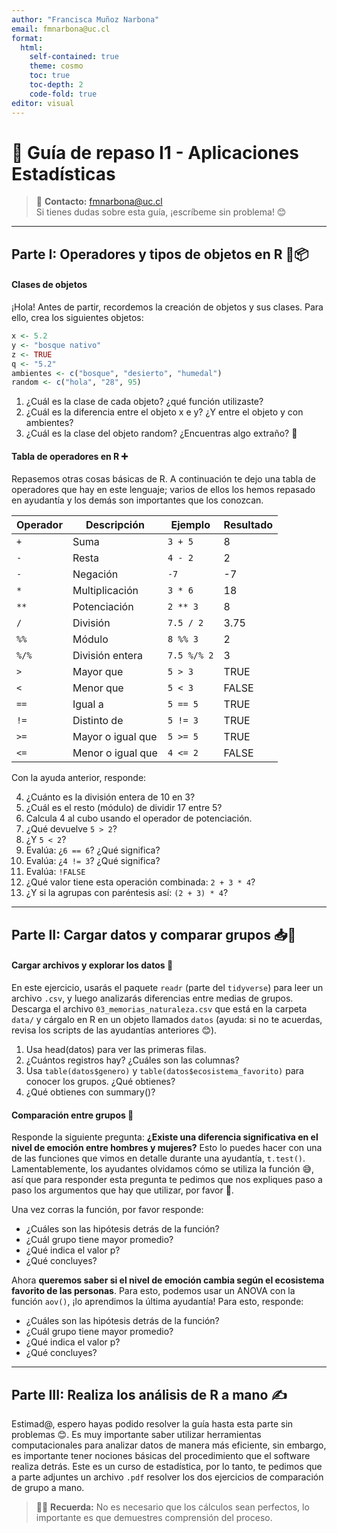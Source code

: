 ```yaml
---
author: "Francisca Muñoz Narbona"
email: fmnarbona@uc.cl
format:
  html:
    self-contained: true
    theme: cosmo
    toc: true
    toc-depth: 2
    code-fold: true
editor: visual
---
```


# 🧪 Guía de repaso I1 - Aplicaciones Estadísticas

> 💌 **Contacto:** [fmnarbona\@uc.cl](mailto:fmnarbona@uc.cl)\
> Si tienes dudas sobre esta guía, ¡escríbeme sin problema! 😊

------------------------------------------------------------------------

## Parte I: Operadores y tipos de objetos en R 🌿📦

#### Clases de objetos

¡Hola! Antes de partir, recordemos la creación de objetos y sus clases. Para ello, crea los siguientes objetos:

```r
x <- 5.2
y <- "bosque nativo"
z <- TRUE
q <- "5.2"
ambientes <- c("bosque", "desierto", "humedal")
random <- c("hola", "28", 95)
```

1.  ¿Cuál es la clase de cada objeto? ¿qué función utilizaste?
2.  ¿Cuál es la diferencia entre el objeto x e y? ¿Y entre el objeto y con ambientes?
3.  ¿Cuál es la clase del objeto random? ¿Encuentras algo extraño? 🤔

#### Tabla de operadores en R ➕

Repasemos otras cosas básicas de R. A continuación te dejo una tabla de operadores que hay en este lenguaje; varios de ellos los hemos repasado en ayudantía y los demás son importantes que los conozcan.

| Operador | Descripción       | Ejemplo     | Resultado |
|----------|-------------------|-------------|-----------|
| `+`      | Suma              | `3 + 5`     | 8         |
| `-`      | Resta             | `4 - 2`     | 2         |
| `-`      | Negación          | `-7`        | -7        |
| `*`      | Multiplicación    | `3 * 6`     | 18        |
| `**`     | Potenciación      | `2 ** 3`    | 8         |
| `/`      | División          | `7.5 / 2`   | 3.75      |
| `%%`     | Módulo            | `8 %% 3`    | 2         |
| `%/%`    | División entera   | `7.5 %/% 2` | 3         |
| `>`      | Mayor que         | `5 > 3`     | TRUE      |
| `<`      | Menor que         | `5 < 3`     | FALSE     |
| `==`     | Igual a           | `5 == 5`    | TRUE      |
| `!=`     | Distinto de       | `5 != 3`    | TRUE      |
| `>=`     | Mayor o igual que | `5 >= 5`    | TRUE      |
| `<=`     | Menor o igual que | `4 <= 2`    | FALSE     |

Con la ayuda anterior, responde:

4.  ¿Cuánto es la división entera de 10 en 3?
5.  ¿Cuál es el resto (módulo) de dividir 17 entre 5?
6.  Calcula 4 al cubo usando el operador de potenciación.
7.  ¿Qué devuelve `5 > 2`?
8.  ¿Y `5 < 2`?
9.  Evalúa: ¿`6 == 6`? ¿Qué significa?
10. Evalúa: ¿`4 != 3`? ¿Qué significa?
11. Evalúa: `!FALSE`
12. ¿Qué valor tiene esta operación combinada: `2 + 3 * 4`?
13. ¿Y si la agrupas con paréntesis así: `(2 + 3) * 4`?

------------------------------------------------------------------------

## Parte II: Cargar datos y comparar grupos 📥🧪

#### Cargar archivos y explorar los datos 📂

En este ejercicio, usarás el paquete `readr` (parte del `tidyverse`) para leer un archivo `.csv`, y luego analizarás diferencias entre medias de grupos. Descarga el archivo `03_memorias_naturaleza.csv` que está en la carpeta `data/` y cárgalo en R en un objeto llamados `datos` (ayuda: si no te acuerdas, revisa los scripts de las ayudantías anteriores 😊).

1.  Usa head(datos) para ver las primeras filas.
2.  ¿Cuántos registros hay? ¿Cuáles son las columnas?
3.  Usa `table(datos$genero)` y `table(datos$ecosistema_favorito)` para conocer los grupos. ¿Qué obtienes?
4.  ¿Qué obtienes con summary()?

#### Comparación entre grupos 👥

Responde la siguiente pregunta: **¿Existe una diferencia significativa en el nivel de emoción entre hombres y mujeres?** Esto lo puedes hacer con una de las funciones que vimos en detalle durante una ayudantía, `t.test()`. Lamentablemente, los ayudantes olvidamos cómo se utiliza la función 😅, así que para responder esta pregunta te pedimos que nos expliques paso a paso los argumentos que hay que utilizar, por favor 🙏.

Una vez corras la función, por favor responde:

-   ¿Cuáles son las hipótesis detrás de la función?
-   ¿Cuál grupo tiene mayor promedio?
-   ¿Qué indica el valor p?
-   ¿Qué concluyes?

Ahora **queremos saber si el nivel de emoción cambia según el ecosistema favorito de las personas**. Para esto, podemos usar un ANOVA con la función `aov()`, ¡lo aprendimos la última ayudantía! Para esto, responde:

-   ¿Cuáles son las hipótesis detrás de la función?
-   ¿Cuál grupo tiene mayor promedio?
-   ¿Qué indica el valor p?
-   ¿Qué concluyes?

------------------------------------------------------------------------

## Parte III: Realiza los análisis de R a mano ✍️

Estimad\@, espero hayas podido resolver la guía hasta esta parte sin problemas 😊. Es muy importante saber utilizar herramientas computacionales para analizar datos de manera más eficiente, sin embargo, es importante tener nociones básicas del procedimiento que el software realiza detrás. Este es un curso de estadística, por lo tanto, te pedimos que a parte adjuntes un archivo `.pdf` resolver los dos ejercicios de comparación de grupo a mano.

> 🙋‍♀️ **Recuerda:** No es necesario que los cálculos sean perfectos, lo importante es que demuestres comprensión del proceso.
